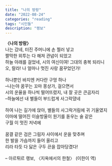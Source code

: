 ```yaml
---
title: "나의 방랑"
date: "2022-08-24"
categories: "reading"
tags: "시인들"
description: "랭보"
---
```


**〈나의 방랑〉**
<br/>
나는 갔네, 터진 주머니에 손 찔러 넣고  
짤막한 외투는 다 해져 관념이 되었고  
하늘 아래를 걸었네, 시의 여신이여! 그대의 충복 되리니  
오, 랄라! 나 얼마나 멋진 사랑 꿈꾸었던가!  
<br/>
하나뿐인 바지엔 커다란 구멍 하나  
–나는야 꿈꾸는 꼬마 몽상가, 걸으면서  
시의 운율을 하나씩 떨어뜨렸지, 내 잘 곳은 큰곰자리  
–하늘에선 내 별들이 부드럽게 사그락댔네  
<br/>
하여 나는 길가에 앉아, 별들의 사그락거림에 귀 기울였지  
이마에 떨어진 이슬방울이 원기를 돋우는 술 같은  
구월 이 멋진 저녁에  
<br/>
꿈결 같은 검은 그림자 사이에서 운을 맞추며  
한 발을 가슴까지 들어 올리고  
리라 타듯 다 닳은 구두 끈을 잡아당겼다!  
<br/>
– 아르튀르 랭보, 〈지옥에서의 한철〉 (이한이 역)